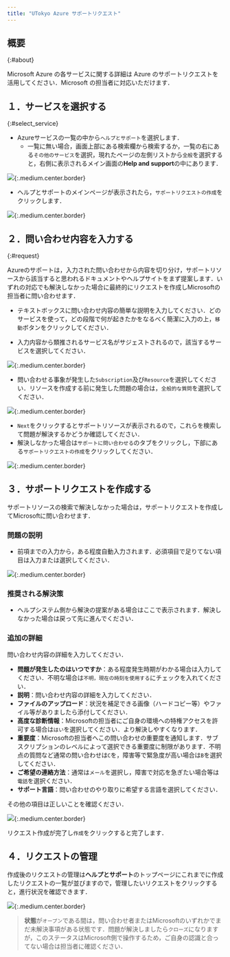 ```yaml
---
title: "UTokyo Azure サポートリクエスト"
---
```


## 概要
{:#about}

Microsoft Azure の各サービスに関する詳細は Azure のサポートリクエストを活用してください．Microsoft の担当者に対応いただけます．

## １．サービスを選択する
{:#select_service}

- Azureサービスの一覧の中から`ヘルプとサポート`を選択します．
    - 一覧に無い場合，画面上部にある検索欄から検索するか，一覧の右にある`その他のサービス`を選択，現れたページの左側リストから`全般`を選択すると，右側に表示されるメイン画面の**Help and support**の中にあります．

![](img/01_request1.png){:.medium.center.border}

- ヘルプとサポートのメインページが表示されたら，`サポートリクエストの作成`をクリックします．

![](img/02_request2.png){:.medium.center.border}

## ２．問い合わせ内容を入力する
{:#request}

Azureのサポートは，入力された問い合わせから内容を切り分け，サポートリソースから該当すると思われるドキュメントやヘルプサイトをまず提案します．いずれの対応でも解決しなかった場合に最終的にリクエストを作成しMicrosoftの担当者に問い合わせます．

- テキストボックスに問い合わせ内容の簡単な説明を入力してください．どのサービスを使って，どの段階で何が起きたかをなるべく簡潔に入力の上，`移動`ボタンをクリックしてください．

- 入力内容から類推されるサービス名がサジェストされるので，該当するサービスを選択してください．

![](img/03_request3.png){:.medium.center.border}

- 問い合わせる事象が発生した`Subscription`及び`Resource`を選択してください．リソースを作成する前に発生した問題の場合は，`全般的な質問`を選択してください．

![](img/04_request4.png){:.medium.center.border}

- `Next`をクリックするとサポートリソースが表示されるので，これらを検索して問題が解決するかどうか確認してください．
- 解決しなかった場合は`サポートに問い合わせる`のタブをクリックし，下部にある`サポートリクエストの作成`をクリックしてください．

![](img/05_request5.png){:.medium.center.border}

## ３．サポートリクエストを作成する

サポートリソースの検索で解決しなかった場合は，サポートリクエストを作成してMicrosoftに問い合わせます．

### 問題の説明
- 前項までの入力から，ある程度自動入力されます．必須項目で足りてない項目は入力または選択してください．

![](img/06_request6.png){:.medium.center.border}

### 推奨される解決策
- ヘルプシステム側から解決の提案がある場合はここで表示されます．解決しなかった場合は戻って先に進んでください．

### 追加の詳細

問い合わせ内容の詳細を入力してください．

- **問題が発生したのはいつですか**：ある程度発生時期がわかる場合は入力してください．不明な場合は`不明，現在の時刻を使用する`にチェックを入れてください．
- **説明**：問い合わせ内容の詳細を入力してください．
- **ファイルのアップロード**：状況を補足できる画像（ハードコピー等）やファイル等がありましたら添付してください．
- **高度な診断情報**：Microsoftの担当者にご自身の環境への特権アクセスを許可する場合は`はい`を選択してください．より解決しやすくなります．
- **重要度**：Microsoftの担当者へこの問い合わせの重要度を通知します．サブスクリプションのレベルによって選択できる重要度に制限があります．不明点の質問など通常の問い合わせは`C`を，障害等で緊急度が高い場合は`B`を選択してください．
- **ご希望の連絡方法**：通常は`メール`を選択し，障害で対応を急ぎたい場合等は`電話`を選択ください．
- **サポート言語**：問い合わせのやり取りに希望する言語を選択してください．

その他の項目は正しいことを確認ください．

![](img/07_request7.png){:.medium.center.border}

リクエスト作成が完了し`作成`をクリックすると完了します．

## ４．リクエストの管理

作成後のリクエストの管理は**ヘルプとサポート**のトップページにこれまでに作成したリクエストの一覧が並びますので，管理したいリクエストをクリックすると，進行状況を確認できます．

![](img/08_request8.png){:.medium.center.border}

> **状態**が`オープン`である間は，問い合わせ者またはMicrosoftのいずれかでまだ未解決事項がある状態です．問題が解決しましたら`クローズ`になりますが，このステータスはMicrosoft側で操作するため，ご自身の認識と合ってない場合は担当者に確認ください．
